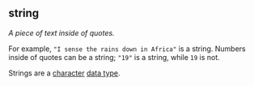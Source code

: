 ## string

<dfn>A piece of text inside of quotes.</dfn> 

For example, `"I sense the rains down in Africa"` is a string. Numbers inside of quotes can be a string; `"19"` is a string, while `19` is not.

Strings are a [character](c.html#character) [data type](d.html#data-type).